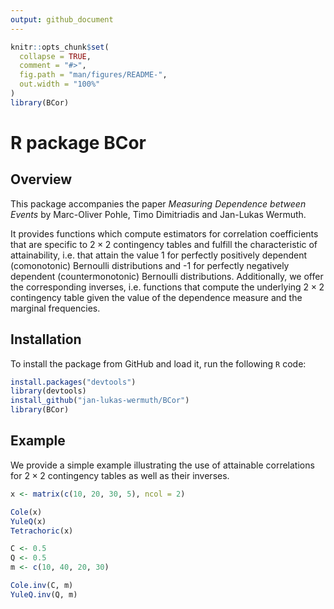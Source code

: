 ```yaml
---
output: github_document
---
```


<!-- README.md is generated from README.Rmd. Please edit that file -->

```r
knitr::opts_chunk$set(
  collapse = TRUE,
  comment = "#>",
  fig.path = "man/figures/README-",
  out.width = "100%"
)
library(BCor)
```

# R package BCor

## Overview

<!-- badges: start -->
<!-- badges: end -->

This package accompanies the paper _Measuring Dependence between Events_ by Marc-Oliver Pohle, Timo Dimitriadis and Jan-Lukas Wermuth.

It provides functions which compute estimators for correlation coefficients that are specific to $2 \times 2$ contingency tables and fulfill the characteristic of attainability, i.e. that attain the value 1 for perfectly positively dependent (comonotonic) Bernoulli distributions and -1 for perfectly negatively dependent (countermonotonic) Bernoulli distributions. Additionally, we offer the corresponding inverses, i.e. functions that compute the underlying $2 \times 2$ contingency table given the value of the dependence measure and the marginal frequencies.

## Installation

To install the package from GitHub and load it, run the following `R` code:

``` r
install.packages("devtools")
library(devtools)
install_github("jan-lukas-wermuth/BCor")
library(BCor)
```

## Example

We provide a simple example illustrating the use of attainable correlations for $2 \times 2$ contingency tables as well as their inverses.

```r
x <- matrix(c(10, 20, 30, 5), ncol = 2)

Cole(x)
YuleQ(x)
Tetrachoric(x)

C <- 0.5
Q <- 0.5
m <- c(10, 40, 20, 30)

Cole.inv(C, m)
YuleQ.inv(Q, m)
```

